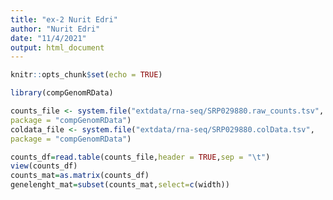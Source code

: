 ```yaml
---
title: "ex-2 Nurit Edri"
author: "Nurit Edri"
date: "11/4/2021"
output: html_document
---
```


```r
knitr::opts_chunk$set(echo = TRUE)
```

```r
library(compGenomRData)
```


```r
counts_file <- system.file("extdata/rna-seq/SRP029880.raw_counts.tsv",
package = "compGenomRData")
coldata_file <- system.file("extdata/rna-seq/SRP029880.colData.tsv",
package = "compGenomRData")

```

```r
counts_df=read.table(counts_file,header = TRUE,sep = "\t")
view(counts_df)
counts_mat=as.matrix(counts_df)
genelenght_mat=subset(counts_mat,select=c(width))
```

